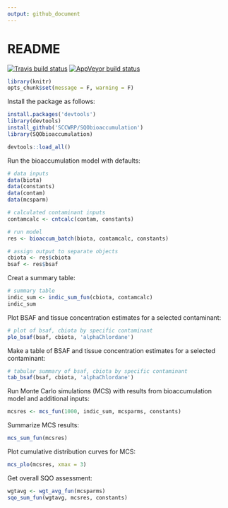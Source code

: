 ```yaml
---
output: github_document
---
```


# README

[![Travis build status](https://travis-ci.org/SCCWRP/SQObioaccumulation.svg?branch=master)](https://travis-ci.org/SCCWRP/SQObioaccumulation)
[![AppVeyor build status](https://ci.appveyor.com/api/projects/status/github/SCCWRP/SQObioaccumulation?branch=master&svg=true)](https://ci.appveyor.com/project/SCCWRP/SQObioaccumulation)

```r
library(knitr)
opts_chunk$set(message = F, warning = F)
```


Install the package as follows:

```r
install.packages('devtools')
library(devtools)
install_github('SCCWRP/SQObioaccumulation')
library(SQObioaccumulation)
```
```r
devtools::load_all()
```

Run the bioaccumulation model with defaults:

```r
# data inputs
data(biota)
data(constants)
data(contam)
data(mcsparm)

# calculated contaminant inputs
contamcalc <- cntcalc(contam, constants)

# run model
res <- bioaccum_batch(biota, contamcalc, constants)

# assign output to separate objects
cbiota <- res$cbiota
bsaf <- res$bsaf
```

Creat a summary table:

```r
# summary table
indic_sum <- indic_sum_fun(cbiota, contamcalc)
indic_sum
```

Plot BSAF and tissue concentration estimates for a selected contaminant:

```r
# plot of bsaf, cbiota by specific contaminant
plo_bsaf(bsaf, cbiota, 'alphaChlordane')
```

Make a table of BSAF and tissue concentration estimates for a selected contaminant:

```r
# tabular summary of bsaf, cbiota by specific contaminant
tab_bsaf(bsaf, cbiota, 'alphaChlordane')
```

Run Monte Carlo simulations (MCS) with results from bioaccumulation model and additional inputs:

```r
mcsres <- mcs_fun(1000, indic_sum, mcsparms, constants)
```

Summarize MCS results:

```r
mcs_sum_fun(mcsres)
```

Plot cumulative distribution curves for MCS: 

```r
mcs_plo(mcsres, xmax = 3)
```

Get overall SQO assessment:

```r
wgtavg <- wgt_avg_fun(mcsparms)
sqo_sum_fun(wgtavg, mcsres, constants)
```



